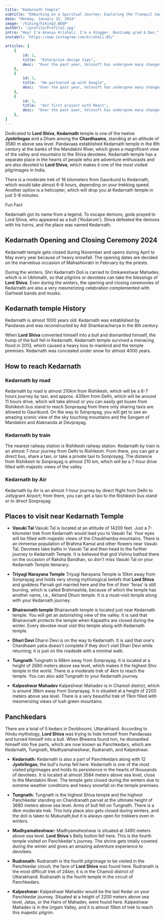 ```yaml
---
title: "Kedarnath Temple"
subtitle: "Embarking on a Spiritual Journey: Exploring the Tranquil Sanctuary of Kedarnath Temple in the Majestic Himalayas"
date: "Monday, January 15, 2024"
image: '/hiking/hiking3.WEBP'
authUrl: '/profile/Profile2.jpg'
intro: "Hey! I'm Ananya Krishali. I'm a blogger. Bootcamp grad & Dev."
instaUrl: 'https://www.instagram.com/krishali.05/'

articles: [
    {
        id: 1,
        title:  "Enterprise design tips",
        desc:  "Over the past year, Volosoft has undergone many changes! After months of preparation."
    },
    {
        id: 2,
        title:  "We partnered up with Google",
        desc:  "Over the past year, Volosoft has undergone many changes! After months of preparation."
    },
    {
        id: 3,
        title:  "Our first project with React",
        desc:  "Over the past year, Volosoft has undergone many changes! After months of preparation."
    },
]
---
```


Dedicated to **Lord Shiva**, **Kedarnath** temple is one of the twelve **Jyotirlingas** and a Dham among the **Chardhaams**, standing at an altitude of 3580 m above sea level. Pandavaas established Kedarnath temple in the 8th century at the banks of the Mandakini River, which gives a magnificent view of the valley and mountains to the Shiva devotees. Kedarnath temple has a separate place in the hearts of people who are adventure enthusiasts and are also devoted to **Lord Shiva**, which makes it one of the most visited pilgrimages in India.

There is a moderate trek of 18 kilometers from Gaurikund to Kedarnath, which would take almost 6-8 hours, depending on your trekking speed. Another option is a helicopter, which will drop you at Kedarnath temple in just 5-8 minutes.

<div className='fun-fact'>
<div>Fun Fact</div>
<p>Kedarnath got its name from a legend. To escape demons, gods prayed to Lord Shiva, who appeared as a bull ('Kodarum'). Shiva defeated the demons with his horns, and the place was named Kedarnath.</p>
</div>


## Kedarnath Opening and Closing Ceremony 2024
Kedarnath temple gets closed during November and opens during April to May every year because of heavy snowfall. The opening dates are decided on the marvelous occasion of Mahashivratri in February by the priests.

During the winters, Shri Kedarnath Doli is carried to Omkareshwar Mahadev, which is in Ukhimath, so that pilgrims or devotees can take the blessings of **Lord Shiva**. Even during the winters, the opening and closing ceremonies of Kedarnath are also a very mesmerizing celebration complemented with Garhwali bands and musks.

## Kedarnath temple History
Kedarnath is almost 1000 years old. Kedarnath was established by Pandavas and was reconstructed by Adi Shankaracharya in the 8th century.

When **Lord Shiva** converted himself into a bull and dismantled himself, the hump of the bull fell in Kedarnath.
Kedarnath temple survived a menacing flood in 2013, which caused a heavy loss to mankind and the temple premises.
Kedarnath was concealed under snow for almost 4000 years.


## How to reach Kedarnath
### Kedarnath by road
Kedarnath by road is almost 210km from Rishikesh, which will be a 6-7 hours journey by taxi, and approx. 435km from Delhi, which will be around 11 hours drive, which will take almost or you can easily get buses from Rishikesh bus stand to reach Sonprayag from there only sharing taxis are allowed to Gaurikund. On the way to Sonprayag, you will get to see an amazing scenic view of the sky touching mountains and the Sangam of Mandakini and Alaknanda at Devprayag.

### Kedarnath by train
The nearest railway station is Rishikesh railway station. Kedarnath by train is an almost 7-hour journey from Delhi to Rishikesh. From there, you can get a direct bus, share a taxi, or take a private taxi to Sonprayag. The distance from Rishikesh to Sonprayag is almost 210 km, which will be a 7-hour drive filled with majestic views of the valley.

### Kedarnath by Air
Kedarnath by Air is an almost 1-hour journey by direct flight from Delhi to Jollygrant Airport; from there, you can get a taxi to the Rishikesh bus stand or to direct Sonprayag.



## Places to visit near Kedarnath Temple
* **Vasuki Tal** 
Vasuki Tal is located at an altitude of 14200 feet. Just a 7-kilometer trek from Kedarnath would lead you to Vasuki Tal. Your eyes will be filled with majestic views of the Chaukhamba mountains. There is an immense population of Brahma Kamal and other flowers near Vasuki Tal. Devotees take baths in Vasuki Tal and then head to the further journey to Kedarnath Temple. It is believed that god Vishnu bathed there on the occasion of Raksha Bandhan, so don't miss Vasuki Tal on your Kedarnath Temple itenarary.

* **Triyugi Narayana Temple**
Triyugi Narayana Temple is 10km away from Sonprayag and holds very strong mythological beliefs that **Lord Shiva** and goddess Parvati got married here and the fire of their 'feras' is still burning, which is called Brahmashila, because of which the temple has another name, i.e., Akhand Dhuni temple. It is a must-visit temple along with your Kedarnath journey.

* **Bhairavnath temple**
Bhairavnath temple is located just near Kedarnath temple. You will get an astonishing view of the valley. It is said that Bhairavnath protects the temple when Kapaaths are closed during the winter. Every devotee must visit this temple along with Kedarnath temple.

* **Dhari Devi**
Dharvi Devi is on the way to Kedarnath. It is said that one's Chardhaam yatra doesn't complete if they don't visit Dhari Devi while returning; it is just on the roadside with a minimal walk.

* **Tungnath**
Tungnath is 68km away from Sonprayag. It is located at a height of 2680 meters above sea level, which makes it the highest Shiv temple in the world. There is a moderate trek of 4km to reach the temple. You can also add Tungnath to your Kedarnath journey.

* **Kalpeshwar Mahadev**
Kalpeshwar Mahadev is in Chamoli district, which is around 38km away from Sonprayag. It is situated at a height of 2200 meters above sea level. There is a very beautiful trek of 11km filled with mesmerizing views of lush green mountains.

## Panchkedars
There are a total of 5 kedars in Devbhoomi, Uttarakhand. According to Hindu mythology, **Lord Shiva** was trying to hide himself from Pandavaas and turned himself into a bull. When Bheema found him, he dismantled himself into five parts, which are now known as Panchkedars, which are Kedarnath, Tungnath, Madhyamaheshwar, Rudranath, and Kalpeshwar.

* **Kedarnath:** Kedarnath is also a part of Panchkedars along with 12 **Jyotirlingas**; the bull's hump fell here. Kedarnath is one of the most visited pilgrimages and holds its persistence in the hearts of thousands of devotees. It is located at almost 3584 meters above sea level, close to the Mandakini River. The temple gets closed during the winters due to extreme weather conditions and heavy snowfall on the temple premises.

* **Tungnath:** Tungnath is the highest Shiva temple and the highest Panchkedar standing on Chandranath parvat at the ultimate height of 3680 meters above sea level. Arms of bull fell on Tungnath. There is a 4km moderate trek. This holy place also gets closed during winters, and the doli is taken to Mukunath,but it is always open for trekkers even in winters.

* **Madhyamaheshwar:** Madhyamaheshwar is situated at 3490 meters above sea level. **Lord Shiva**'s Belly button fell here. This is the fourth temple visited on Panchkedar's journey. The shrine gets totally covered during the winter and gives an amazing adventure experience to devotees.

* **Rudranath:** Rudranath is the fourth pilgrimage to be visited in the Panchkedar circuit; the face of **Lord Shiva** was found here. Rudranath is the most difficult trek of 24km; it is in the Chamoli district of Uttarakhand. Rudranath is the fourth temple in the circuit of Panchkedars.

* **Kalpeshwar:** Kalpeshwar Mahadev would be the last Kedar on your Panchkedar journey. Situated at a height of 2200 meters above sea level, Jatas, or the Hairs of Mahadev, were found here. Kalpeshwar Mahadev is in the Urgam Valley, and it is almost 10km of trek to reach this majestic pilgrim.